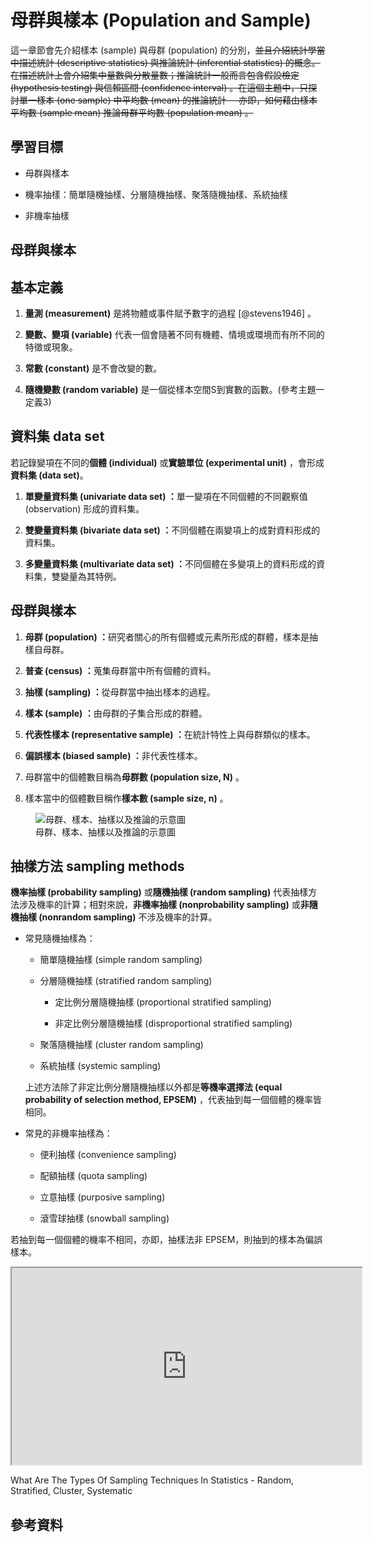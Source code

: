 # 母群與樣本 (Population and Sample) {#ch-popu-samp}

這一章節會先介紹樣本 (sample) 與母群 (population) 的分別，~~並且介紹統計學當中描述統計 (descriptive statistics) 與推論統計 (inferential statistics) 的概念。在描述統計上會介紹集中量數與分散量數；推論統計一般而言包含假設檢定 (hypothesis testing) 與信賴區間 (confidence interval) 。在這個主題中，只探討單一樣本 (one sample) 中平均數 (mean) 的推論統計──亦即，如何藉由樣本平均數 (sample mean) 推論母群平均數 (population mean) 。~~

## 學習目標 {#sec-popu-samp-goal}

-   母群與樣本

-   機率抽樣：簡單隨機抽樣、分層隨機抽樣、聚落隨機抽樣、系統抽樣

-   非機率抽樣

## 母群與樣本 {#sec-popu-samp}

::: {#def-measure}
## 基本定義

1.  **量測 (measurement)** 是將物體或事件賦予數字的過程 [@stevens1946] 。

2.  **變數、變項 (variable)** 代表一個會隨著不同有機體、情境或環境而有所不同的特徵或現象。

3.  **常數 (constant)** 是不會改變的數。

4.  **隨機變數 (random variable)** 是一個從樣本空間S到實數的函數。(參考主題一定義3)
:::

::: {#def-data-set}
## 資料集 data set

若記錄變項在不同的**個體 (individual)** 或**實驗單位 (experimental unit)** ，會形成**資料集 (data set)**。

1.  **單變量資料集 (univariate data set) ：**單一變項在不同個體的不同觀察值 (observation) 形成的資料集。

2.  **雙變量資料集 (bivariate data set) ：**不同個體在兩變項上的成對資料形成的資料集。

3.  **多變量資料集 (multivariate data set) ：**不同個體在多變項上的資料形成的資料集，雙變量為其特例。
:::

::: {#def-popu-samp}
## 母群與樣本

1.  **母群 (population) ：**研究者關心的所有個體或元素所形成的群體，樣本是抽樣自母群。

2.  **普查 (census) ：**蒐集母群當中所有個體的資料。

3.  **抽樣 (sampling) ：**從母群當中抽出樣本的過程。

4.  **樣本 (sample) ：**由母群的子集合形成的群體。

5.  **代表性樣本 (representative sample) ：**在統計特性上與母群類似的樣本。

6.  **偏誤樣本 (biased sample) ：**非代表性樣本。

7.  母群當中的個體數目稱為**母群數 (population size, N)** 。

8.  樣本當中的個體數目稱作**樣本數 (sample size, n)** 。
:::

![母群、樣本、抽樣以及推論的示意圖](figures/sampling.png){#fig-popu-samp-sampling-inference}

::: {#def-sampling-method}
## 抽樣方法 sampling methods

**機率抽樣 (probability sampling)** 或**隨機抽樣 (random sampling)** 代表抽樣方法涉及機率的計算；相對來說，**非機率抽樣 (nonprobability sampling)** 或**非隨機抽樣 (nonrandom sampling)** 不涉及機率的計算。

-   常見隨機抽樣為：

    -   簡單隨機抽樣 (simple random sampling)

    -   分層隨機抽樣 (stratified random sampling)

        -   定比例分層隨機抽樣 (proportional stratified sampling)

        -   非定比例分層隨機抽樣 (disproportional stratified sampling)

    -   聚落隨機抽樣 (cluster random sampling)

    -   系統抽樣 (systemic sampling)

    上述方法除了非定比例分層隨機抽樣以外都是**等機率選擇法 (equal probability of selection method, EPSEM)** ，代表抽到每一個個體的機率皆相同。

-   常見的非機率抽樣為：

    -   便利抽樣 (convenience sampling)

    -   配額抽樣 (quota sampling)

    -   立意抽樣 (purposive sampling)

    -   滾雪球抽樣 (snowball sampling)

若抽到每一個個體的機率不相同，亦即，抽樣法非 EPSEM，則抽到的樣本為偏誤樣本。
:::

::: {#vid-sampling-method}
<iframe width="560" height="315" src="https://www.youtube.com/watch?v=9PaR1TsvnJs">

</iframe>

What Are The Types Of Sampling Techniques In Statistics - Random, Stratified, Cluster, Systematic
:::

## 參考資料 {.unnumbered}
